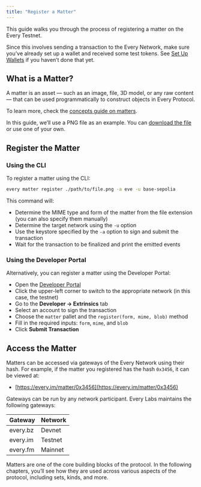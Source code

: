 ```yaml
---
title: "Register a Matter"
---
```


This guide walks you through the process of registering a matter on the Every Testnet.

Since this involves sending a transaction to the Every Network, make sure you’ve already set up a wallet and received some test tokens. See [Set Up Wallets](/docs/guides/set-up-wallets) if you haven’t done that yet.

## What is a Matter?

A matter is an asset — such as an image, file, 3D model, or any raw content — that can be used programmatically to construct objects in Every Protocol.

To learn more, check the [concepts guide on matters](/docs/concepts/elements#matter).

In this guide, we’ll use a PNG file as an example. You can [download the file]() or use one of your own.

## Register the Matter

### Using the CLI

To register a matter using the CLI:

```bash
every matter register ./path/to/file.png -a eve -u base-sepolia
```

This command will:

* Determine the MIME type and form of the matter from the file extension (you can also specify them manually)
* Determine the target network using the `-u` option
* Use the keystore specified by the `-a` option to sign and submit the transaction
* Wait for the transaction to be finalized and print the emitted events

### Using the Developer Portal
Alternatively, you can register a matter using the Developer Portal:

* Open the [Developer Portal](https://portal.every.fun)
* Click the upper-left corner to switch to the appropriate network (in this case, the testnet)
* Go to the **Developer → Extrinsics** tab
* Select an account to sign the transaction
* Choose the `matter` pallet and the `register(form, mime, blob)` method
* Fill in the required inputs: `form`, `mime`, and `blob`
* Click **Submit Transaction**

## Access the Matter

Matters can be accessed via gateways of the Every Network using their hash. For example, if the matter you registered has the hash `0x3456`, it can be viewed at:

* [https://every.im/matter/0x3456](https://every.im/matter/0x3456)

Gateways can be run by any network participant. Every Labs maintains the following gateways:

| Gateway  | Network |
| -------- | ------- |
| every.bz | Devnet  |
| every.im | Testnet |
| every.fm | Mainnet |

Matters are one of the core building blocks of the protocol. In the following chapters, you’ll see how they are used across various aspects of the protocol, including sets, kinds, and more.

